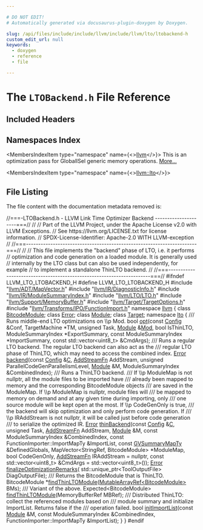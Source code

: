 ```yaml
---

# DO NOT EDIT!
# Automatically generated via docusaurus-plugin-doxygen by Doxygen.

slug: /api/files/include/include/llvm/include/llvm/lto/ltobackend-h
custom_edit_url: null
keywords:
  - doxygen
  - reference
  - file

---
```





# The `LTOBackend.h` File Reference

<DoxygenPage pluginConfig={pluginConfig}>



## Included Headers

<IncludesList>
<IncludesListItem
  filePath="llvm/ADT/MapVector.h"
  permalink="/docs/api/files/include/include/llvm/include/llvm/adt/mapvector-h"
  isLocal="true" />
<IncludesListItem
  filePath="llvm/IR/DiagnosticInfo.h"
  permalink="/docs/api/files/include/include/llvm/include/llvm/ir/diagnosticinfo-h"
  isLocal="true" />
<IncludesListItem
  filePath="llvm/IR/ModuleSummaryIndex.h"
  permalink="/docs/api/files/include/include/llvm/include/llvm/ir/modulesummaryindex-h"
  isLocal="true" />
<IncludesListItem
  filePath="llvm/LTO/LTO.h"
  permalink="/docs/api/files/include/include/llvm/include/llvm/lto/lto-h"
  isLocal="true" />
<IncludesListItem
  filePath="llvm/Support/MemoryBuffer.h"
  permalink="/docs/api/files/include/include/llvm/include/llvm/support/memorybuffer-h"
  isLocal="true" />
<IncludesListItem
  filePath="llvm/Target/TargetOptions.h"
  permalink="/docs/api/files/include/include/llvm/include/llvm/target/targetoptions-h"
  isLocal="true" />
<IncludesListItem
  filePath="llvm/Transforms/IPO/FunctionImport.h"
  permalink="/docs/api/files/include/include/llvm/include/llvm/transforms/include/llvm/transforms/ipo/functionimport-h"
  isLocal="true" />
</IncludesList>

## Namespaces Index

<MembersIndex>

<MembersIndexItem
  type="namespace"
  name={<><a href="/docs/api/namespaces/llvm">llvm</a></>}>
This is an optimization pass for GlobalISel generic memory operations. <a href="/docs/api/namespaces/llvm/#details">More...</a>
</MembersIndexItem>

<MembersIndexItem
  type="namespace"
  name={<><a href="/docs/api/namespaces/llvm/lto">llvm::lto</a></>}>
</MembersIndexItem>

</MembersIndex>


## File Listing

The file content with the documentation metadata removed is:

<ProgramListing>

<Link id="l00001" /><CodeLine lineNumber="1"><span class="doxyHighlightComment">//===-LTOBackend.h - LLVM Link Time Optimizer Backend ---------------------===//</span></CodeLine>
<Link id="l00002" /><CodeLine lineNumber="2"><span class="doxyHighlightComment">//</span></CodeLine>
<Link id="l00003" /><CodeLine lineNumber="3"><span class="doxyHighlightComment">// Part of the LLVM Project, under the Apache License v2.0 with LLVM Exceptions.</span></CodeLine>
<Link id="l00004" /><CodeLine lineNumber="4"><span class="doxyHighlightComment">// See https://llvm.org/LICENSE.txt for license information.</span></CodeLine>
<Link id="l00005" /><CodeLine lineNumber="5"><span class="doxyHighlightComment">// SPDX-License-Identifier: Apache-2.0 WITH LLVM-exception</span></CodeLine>
<Link id="l00006" /><CodeLine lineNumber="6"><span class="doxyHighlightComment">//</span></CodeLine>
<Link id="l00007" /><CodeLine lineNumber="7"><span class="doxyHighlightComment">//===----------------------------------------------------------------------===//</span></CodeLine>
<Link id="l00008" /><CodeLine lineNumber="8"><span class="doxyHighlightComment">//</span></CodeLine>
<Link id="l00009" /><CodeLine lineNumber="9"><span class="doxyHighlightComment">// This file implements the &quot;backend&quot; phase of LTO, i.e. it performs</span></CodeLine>
<Link id="l00010" /><CodeLine lineNumber="10"><span class="doxyHighlightComment">// optimization and code generation on a loaded module. It is generally used</span></CodeLine>
<Link id="l00011" /><CodeLine lineNumber="11"><span class="doxyHighlightComment">// internally by the LTO class but can also be used independently, for example</span></CodeLine>
<Link id="l00012" /><CodeLine lineNumber="12"><span class="doxyHighlightComment">// to implement a standalone ThinLTO backend.</span></CodeLine>
<Link id="l00013" /><CodeLine lineNumber="13"><span class="doxyHighlightComment">//</span></CodeLine>
<Link id="l00014" /><CodeLine lineNumber="14"><span class="doxyHighlightComment">//===----------------------------------------------------------------------===//</span></CodeLine>
<Link id="l00015" /><CodeLine lineNumber="15"></CodeLine>
<Link id="l00016" /><CodeLine lineNumber="16"><span class="doxyHighlightPreprocessor">#ifndef LLVM&#95;LTO&#95;LTOBACKEND&#95;H</span></CodeLine>
<Link id="l00017" /><CodeLine lineNumber="17"><span class="doxyHighlightPreprocessor">#define LLVM&#95;LTO&#95;LTOBACKEND&#95;H</span></CodeLine>
<Link id="l00018" /><CodeLine lineNumber="18"></CodeLine>
<Link id="l00019" /><CodeLine lineNumber="19"><span class="doxyHighlightPreprocessor">#include &quot;<a href="/docs/api/files/include/include/llvm/include/llvm/adt/mapvector-h">llvm/ADT/MapVector.h</a>&quot;</span></CodeLine>
<Link id="l00020" /><CodeLine lineNumber="20"><span class="doxyHighlightPreprocessor">#include &quot;<a href="/docs/api/files/include/include/llvm/include/llvm/ir/diagnosticinfo-h">llvm/IR/DiagnosticInfo.h</a>&quot;</span></CodeLine>
<Link id="l00021" /><CodeLine lineNumber="21"><span class="doxyHighlightPreprocessor">#include &quot;<a href="/docs/api/files/include/include/llvm/include/llvm/ir/modulesummaryindex-h">llvm/IR/ModuleSummaryIndex.h</a>&quot;</span></CodeLine>
<Link id="l00022" /><CodeLine lineNumber="22"><span class="doxyHighlightPreprocessor">#include &quot;<a href="/docs/api/files/include/include/llvm/include/llvm/lto/lto-h">llvm/LTO/LTO.h</a>&quot;</span></CodeLine>
<Link id="l00023" /><CodeLine lineNumber="23"><span class="doxyHighlightPreprocessor">#include &quot;<a href="/docs/api/files/include/include/llvm/include/llvm/support/memorybuffer-h">llvm/Support/MemoryBuffer.h</a>&quot;</span></CodeLine>
<Link id="l00024" /><CodeLine lineNumber="24"><span class="doxyHighlightPreprocessor">#include &quot;<a href="/docs/api/files/include/include/llvm/include/llvm/target/targetoptions-h">llvm/Target/TargetOptions.h</a>&quot;</span></CodeLine>
<Link id="l00025" /><CodeLine lineNumber="25"><span class="doxyHighlightPreprocessor">#include &quot;<a href="/docs/api/files/include/include/llvm/include/llvm/transforms/include/llvm/transforms/ipo/functionimport-h">llvm/Transforms/IPO/FunctionImport.h</a>&quot;</span></CodeLine>
<Link id="l00026" /><CodeLine lineNumber="26"></CodeLine>
<Link id="l00027" /><CodeLine lineNumber="27"><span class="doxyHighlightKeyword">namespace </span><span class="doxyHighlight"><a href="/docs/api/namespaces/llvm">llvm</a> &#123;</span></CodeLine>
<Link id="l00028" /><CodeLine lineNumber="28"></CodeLine>
<Link id="l00029" /><CodeLine lineNumber="29"><span class="doxyHighlightKeyword">class </span><span class="doxyHighlight"><a href="/docs/api/classes/llvm/bitcodemodule">BitcodeModule</a>;</span></CodeLine>
<Link id="l00030" /><CodeLine lineNumber="30"><span class="doxyHighlightKeyword">class </span><span class="doxyHighlight"><a href="/docs/api/classes/llvm/error">Error</a>;</span></CodeLine>
<Link id="l00031" /><CodeLine lineNumber="31"><span class="doxyHighlightKeyword">class </span><span class="doxyHighlight"><a href="/docs/api/classes/llvm/module">Module</a>;</span></CodeLine>
<Link id="l00032" /><CodeLine lineNumber="32"><span class="doxyHighlightKeyword">class </span><span class="doxyHighlight"><a href="/docs/api/classes/llvm/target">Target</a>;</span></CodeLine>
<Link id="l00033" /><CodeLine lineNumber="33"></CodeLine>
<Link id="l00034" /><CodeLine lineNumber="34"><span class="doxyHighlightKeyword">namespace </span><span class="doxyHighlight"><a href="/docs/api/namespaces/llvm/lto">lto</a> &#123;</span></CodeLine>
<Link id="l00035" /><CodeLine lineNumber="35"></CodeLine>
<Link id="l00036" /><CodeLine lineNumber="36"><span class="doxyHighlightComment">/// Runs middle-end LTO optimizations on \\p Mod.</span></CodeLine>
<Link id="l00037" /><CodeLine lineNumber="37"><span class="doxyHighlightKeywordType">bool</span><span class="doxyHighlight"> <a href="/docs/api/namespaces/llvm/lto/#ae3dc87f8d2d7b79aa7da2d3224f3f63d">opt</a>(</span><span class="doxyHighlightKeyword">const</span><span class="doxyHighlight"> <a href="/docs/api/structs/llvm/lto/config">Config</a> &amp;Conf, TargetMachine &#42;TM, </span><span class="doxyHighlightKeywordType">unsigned</span><span class="doxyHighlight"> Task, <a href="/docs/api/files/lib/lib/codegen/machinecheckdebugify-cpp/#a85892acfa8970627e9bd9c9815f15c25">Module</a> &amp;<a href="/docs/api/namespaces/llvm/#a9db8c44b250b90e3ab7e4d144e7c9c2ea7aeb0277500c86e4aa6bd23f9a737942">Mod</a>,</span></CodeLine>
<Link id="l00038" /><CodeLine lineNumber="38"><span class="doxyHighlight">         </span><span class="doxyHighlightKeywordType">bool</span><span class="doxyHighlight"> IsThinLTO, ModuleSummaryIndex &#42;ExportSummary,</span></CodeLine>
<Link id="l00039" /><CodeLine lineNumber="39"><span class="doxyHighlight">         </span><span class="doxyHighlightKeyword">const</span><span class="doxyHighlight"> ModuleSummaryIndex &#42;ImportSummary,</span></CodeLine>
<Link id="l00040" /><CodeLine lineNumber="40"><span class="doxyHighlight">         </span><span class="doxyHighlightKeyword">const</span><span class="doxyHighlight"> std::vector&lt;uint8&#95;t&gt; &amp;CmdArgs);</span></CodeLine>
<Link id="l00041" /><CodeLine lineNumber="41"></CodeLine>
<Link id="l00042" /><CodeLine lineNumber="42"><span class="doxyHighlightComment">/// Runs a regular LTO backend. The regular LTO backend can also act as the</span></CodeLine>
<Link id="l00043" /><CodeLine lineNumber="43"><span class="doxyHighlightComment">/// regular LTO phase of ThinLTO, which may need to access the combined index.</span></CodeLine>
<Link id="l00044" /><CodeLine lineNumber="44"><span class="doxyHighlight"><a href="/docs/api/namespaces/llvm/#ac226f3d2b9ca090171a8e0a8cb92c343a902b0d55fddef6f8d651fe1035b7d4bd">Error</a> <a href="/docs/api/namespaces/llvm/lto/#a89ef034c1f3a70da2446c1af1d656dab">backend</a>(</span><span class="doxyHighlightKeyword">const</span><span class="doxyHighlight"> <a href="/docs/api/structs/llvm/lto/config">Config</a> &amp;<a href="/docs/api/namespaces/llvm/callingconv/#ac6aa1387c4375260e2468eb5a77fdb4cafd841a49aec1539bc88abc8ff9e170fb">C</a>, <a href="/docs/api/namespaces/llvm/#aeb8b31be7b2c7dd67496051d7f952e94">AddStreamFn</a> AddStream,</span></CodeLine>
<Link id="l00045" /><CodeLine lineNumber="45"><span class="doxyHighlight">              </span><span class="doxyHighlightKeywordType">unsigned</span><span class="doxyHighlight"> ParallelCodeGenParallelismLevel, <a href="/docs/api/files/lib/lib/codegen/machinecheckdebugify-cpp/#a85892acfa8970627e9bd9c9815f15c25">Module</a> &amp;M,</span></CodeLine>
<Link id="l00046" /><CodeLine lineNumber="46"><span class="doxyHighlight">              ModuleSummaryIndex &amp;CombinedIndex);</span></CodeLine>
<Link id="l00047" /><CodeLine lineNumber="47"></CodeLine>
<Link id="l00048" /><CodeLine lineNumber="48"><span class="doxyHighlightComment">/// Runs a ThinLTO backend.</span></CodeLine>
<Link id="l00049" /><CodeLine lineNumber="49"><span class="doxyHighlightComment">/// If \\p ModuleMap is not nullptr, all the module files to be imported have</span></CodeLine>
<Link id="l00050" /><CodeLine lineNumber="50"><span class="doxyHighlightComment">/// already been mapped to memory and the corresponding BitcodeModule objects</span></CodeLine>
<Link id="l00051" /><CodeLine lineNumber="51"><span class="doxyHighlightComment">/// are saved in the ModuleMap. If \\p ModuleMap is nullptr, module files will</span></CodeLine>
<Link id="l00052" /><CodeLine lineNumber="52"><span class="doxyHighlightComment">/// be mapped to memory on demand and at any given time during importing, only</span></CodeLine>
<Link id="l00053" /><CodeLine lineNumber="53"><span class="doxyHighlightComment">/// one source module will be kept open at the most. If \\p CodeGenOnly is true,</span></CodeLine>
<Link id="l00054" /><CodeLine lineNumber="54"><span class="doxyHighlightComment">/// the backend will skip optimization and only perform code generation. If</span></CodeLine>
<Link id="l00055" /><CodeLine lineNumber="55"><span class="doxyHighlightComment">/// \\p IRAddStream is not nullptr, it will be called just before code generation</span></CodeLine>
<Link id="l00056" /><CodeLine lineNumber="56"><span class="doxyHighlightComment">/// to serialize the optimized IR.</span></CodeLine>
<Link id="l00057" /><CodeLine lineNumber="57"><span class="doxyHighlight"><a href="/docs/api/namespaces/llvm/#ac226f3d2b9ca090171a8e0a8cb92c343a902b0d55fddef6f8d651fe1035b7d4bd">Error</a> <a href="/docs/api/namespaces/llvm/lto/#ae6ff75e89240b2f2c01d3be088ca6014">thinBackend</a>(</span><span class="doxyHighlightKeyword">const</span><span class="doxyHighlight"> <a href="/docs/api/structs/llvm/lto/config">Config</a> &amp;<a href="/docs/api/namespaces/llvm/callingconv/#ac6aa1387c4375260e2468eb5a77fdb4cafd841a49aec1539bc88abc8ff9e170fb">C</a>, </span><span class="doxyHighlightKeywordType">unsigned</span><span class="doxyHighlight"> Task, <a href="/docs/api/namespaces/llvm/#aeb8b31be7b2c7dd67496051d7f952e94">AddStreamFn</a> AddStream,</span></CodeLine>
<Link id="l00058" /><CodeLine lineNumber="58"><span class="doxyHighlight">                  <a href="/docs/api/files/lib/lib/codegen/machinecheckdebugify-cpp/#a85892acfa8970627e9bd9c9815f15c25">Module</a> &amp;M, </span><span class="doxyHighlightKeyword">const</span><span class="doxyHighlight"> ModuleSummaryIndex &amp;CombinedIndex,</span></CodeLine>
<Link id="l00059" /><CodeLine lineNumber="59"><span class="doxyHighlight">                  </span><span class="doxyHighlightKeyword">const</span><span class="doxyHighlight"> FunctionImporter::ImportMapTy &amp;ImportList,</span></CodeLine>
<Link id="l00060" /><CodeLine lineNumber="60"><span class="doxyHighlight">                  </span><span class="doxyHighlightKeyword">const</span><span class="doxyHighlight"> <a href="/docs/api/namespaces/llvm/#a31671124e718a9212f15c19ac1e62515">GVSummaryMapTy</a> &amp;DefinedGlobals,</span></CodeLine>
<Link id="l00061" /><CodeLine lineNumber="61"><span class="doxyHighlight">                  MapVector&lt;StringRef, BitcodeModule&gt; &#42;ModuleMap,</span></CodeLine>
<Link id="l00062" /><CodeLine lineNumber="62"><span class="doxyHighlight">                  </span><span class="doxyHighlightKeywordType">bool</span><span class="doxyHighlight"> CodeGenOnly, <a href="/docs/api/namespaces/llvm/#aeb8b31be7b2c7dd67496051d7f952e94">AddStreamFn</a> IRAddStream = </span><span class="doxyHighlightKeyword">nullptr</span><span class="doxyHighlight">,</span></CodeLine>
<Link id="l00063" /><CodeLine lineNumber="63"><span class="doxyHighlight">                  </span><span class="doxyHighlightKeyword">const</span><span class="doxyHighlight"> std::vector&lt;uint8&#95;t&gt; &amp;CmdArgs = std::vector&lt;uint8&#95;t&gt;());</span></CodeLine>
<Link id="l00064" /><CodeLine lineNumber="64"></CodeLine>
<Link id="l00065" /><CodeLine lineNumber="65"><span class="doxyHighlight"><a href="/docs/api/namespaces/llvm/#ac226f3d2b9ca090171a8e0a8cb92c343a902b0d55fddef6f8d651fe1035b7d4bd">Error</a> <a href="/docs/api/namespaces/llvm/lto/#abf9cf61a64ab2f14496104cc59a28d22">finalizeOptimizationRemarks</a>(</span></CodeLine>
<Link id="l00066" /><CodeLine lineNumber="66"><span class="doxyHighlight">    std::unique&#95;ptr&lt;ToolOutputFile&gt; DiagOutputFile);</span></CodeLine>
<Link id="l00067" /><CodeLine lineNumber="67"></CodeLine>
<Link id="l00068" /><CodeLine lineNumber="68"><span class="doxyHighlightComment">/// Returns the BitcodeModule that is ThinLTO.</span></CodeLine>
<Link id="l00069" /><CodeLine lineNumber="69"><span class="doxyHighlight">BitcodeModule &#42;<a href="/docs/api/namespaces/llvm/lto/#a85cf54f25bd787c7983fe72e15233000">findThinLTOModule</a>(<a href="/docs/api/namespaces/llvm/#a99416758c13252bef45320a6ba6aa09c">MutableArrayRef&lt;BitcodeModule&gt;</a> BMs);</span></CodeLine>
<Link id="l00070" /><CodeLine lineNumber="70"></CodeLine>
<Link id="l00071" /><CodeLine lineNumber="71"><span class="doxyHighlightComment">/// Variant of the above.</span></CodeLine>
<Link id="l00072" /><CodeLine lineNumber="72"><span class="doxyHighlight">Expected&lt;BitcodeModule&gt; <a href="/docs/api/namespaces/llvm/lto/#a85cf54f25bd787c7983fe72e15233000">findThinLTOModule</a>(MemoryBufferRef MBRef);</span></CodeLine>
<Link id="l00073" /><CodeLine lineNumber="73"></CodeLine>
<Link id="l00074" /><CodeLine lineNumber="74"><span class="doxyHighlightComment">/// Distributed ThinLTO: collect the referenced modules based on</span></CodeLine>
<Link id="l00075" /><CodeLine lineNumber="75"><span class="doxyHighlightComment">/// module summary and initialize ImportList. Returns false if the</span></CodeLine>
<Link id="l00076" /><CodeLine lineNumber="76"><span class="doxyHighlightComment">/// operation failed.</span></CodeLine>
<Link id="l00077" /><CodeLine lineNumber="77"><span class="doxyHighlightKeywordType">bool</span><span class="doxyHighlight"> <a href="/docs/api/namespaces/llvm/lto/#ac86eef0f28ae21c5e2b4ace11e1592f1">initImportList</a>(</span><span class="doxyHighlightKeyword">const</span><span class="doxyHighlight"> <a href="/docs/api/files/lib/lib/codegen/machinecheckdebugify-cpp/#a85892acfa8970627e9bd9c9815f15c25">Module</a> &amp;M, </span><span class="doxyHighlightKeyword">const</span><span class="doxyHighlight"> ModuleSummaryIndex &amp;CombinedIndex,</span></CodeLine>
<Link id="l00078" /><CodeLine lineNumber="78"><span class="doxyHighlight">                    FunctionImporter::ImportMapTy &amp;ImportList);</span></CodeLine>
<Link id="l00079" /><CodeLine lineNumber="79"><span class="doxyHighlight">&#125;</span></CodeLine>
<Link id="l00080" /><CodeLine lineNumber="80"><span class="doxyHighlight">&#125;</span></CodeLine>
<Link id="l00081" /><CodeLine lineNumber="81"></CodeLine>
<Link id="l00082" /><CodeLine lineNumber="82"><span class="doxyHighlightPreprocessor">#endif</span></CodeLine>

</ProgramListing>


</DoxygenPage>
